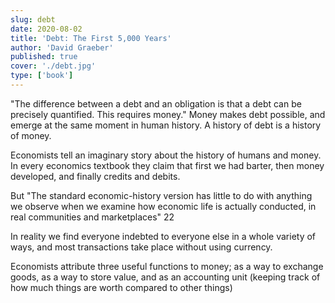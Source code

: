 ```yaml
---
slug: debt
date: 2020-08-02
title: 'Debt: The First 5,000 Years'
author: 'David Graeber'
published: true
cover: './debt.jpg'
type: ['book']
---
```


"The difference between a debt and an obligation is that a debt can be precisely quantified. This requires money." Money makes debt possible, and emerge at the same moment in human history. A history of debt is a history of money.

Economists tell an imaginary story about the history of humans and money. In every economics textbook they claim that first we had barter, then money developed, and finally credits and debits.

But "The standard economic-history version has little to do with anything we observe when we examine how economic life is actually conducted, in real communities and marketplaces" 22

In reality we find everyone indebted to everyone else in a whole variety of ways, and most transactions take place without using currency.

Economists attribute three useful functions to money; as a way to exchange goods, as a way to store value, and as an accounting unit (keeping track of how much things are worth compared to other things)
